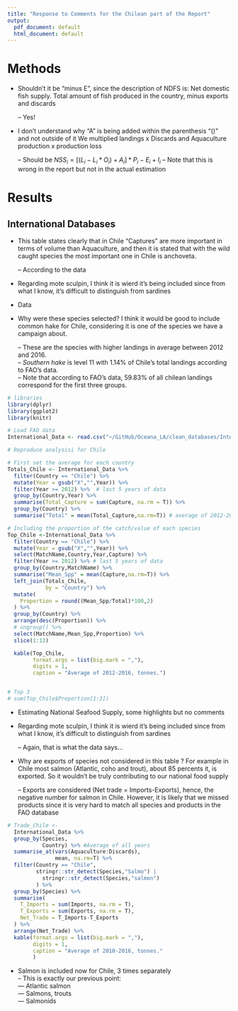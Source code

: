 ```yaml
---
title: "Response to Comments for the Chilean part of the Report"
output:
  pdf_document: default
  html_document: default
---
```



# Methods
	
- Shouldn't it be "minus E", since the description of NDFS is: Net domestic fish supply. Total amount of fish produced in the country, minus exports and discards
	
	-- Yes! 
	
- I don't understand why "A" is being added within the parenthesis "()" and not outside of it
	We multiplied landings x Discards and Aquaculture production x production loss
	
	-- Should be $NSS_i=[(L_i-L_i*O_{i})+A_i]*P_{i}-E_i+I_i$
	-- Note that this is wrong in the report but not in the actual estimation

# Results

## International Databases
	
- This table states clearly that in Chile "Captures" are more important in terms of volume than Aquaculture, and then it is stated that with the wild caught species the most important one in Chile is anchoveta.
	
	-- According to the data
	
- Regarding mote sculpin, I think it is wierd it's being included since from what I know, it's difficult to distinguish from sardines
-  Data
	
- Why were these species selected? I think it would be good to include common hake for Chile, considering it is one of the species we have a campaign about.
	
	-- These are the species with higher landings in average between 2012 and 2016.  
	-- *Southern hake* is level 11 with 1.14% of Chile's total landings according to FAO's data.  
	-- Note that according to FAO's data, 59.83% of all chilean landings correspond for the first three groups.
	
```r

# libraries
library(dplyr)
library(ggplot2)
library(knitr)

# Load FAO data
International_Data <- read.csv("~/GitHub/Oceana_LA/clean_databases/International/International_Data.csv")

# Reproduce analysisi for Chile

# First set the average for each country
Totals_Chile <- International_Data %>%
  filter(Country == "Chile") %>% 
  mutate(Year = gsub("X","",Year)) %>% 
  filter(Year >= 2012) %>%  # last 5 years of data
  group_by(Country,Year) %>%
  summarise(Total_Capture = sum(Capture, na.rm = T)) %>% 
  group_by(Country) %>% 
  summarise("Total" = mean(Total_Capture,na.rm=T)) # average of 2012-2016

# Including the proportion of the catch/value of each species
Top_Chile <-International_Data %>%
  filter(Country == "Chile") %>% 
  mutate(Year = gsub("X","",Year)) %>% 
  select(MatchName,Country,Year,Capture) %>% 
  filter(Year >= 2012) %>% # last 5 years of data
  group_by(Country,MatchName) %>% 
  summarise("Mean_Spp" = mean(Capture,na.rm=T)) %>% 
  left_join(Totals_Chile,
            by = "Country") %>%
  mutate(
    Proportion = round((Mean_Spp/Total)*100,2)
  ) %>%
  group_by(Country) %>% 
  arrange(desc(Proportion)) %>%
  # ungroup() %>% 
  select(MatchName,Mean_Spp,Proportion) %>% 
  slice(1:13)

  kable(Top_Chile,
        format.args = list(big.mark = ","),
        digits = 1,
        caption = "Average of 2012-2016, tonnes.")


# Top 3
# sum(Top_Chile$Proportion[1:3])


```
	
	
- Estimating National Seafood Supply, some highlights but no comments 
	
- Regarding mote sculpin, I think it is wierd it's being included since from what I know, it's difficult to distinguish from sardines
	
	-- Again, that is what the data says… 
	
- Why are exports of species not considered in this table ? For example in Chile most salmon (Atlantic, coho and trout), about 85 percents it, is exported. So it wouldn't be truly contributing to our national food supply

	-- Exports are considered (Net trade = Imports-Exports), hence, the negative number for salmon in Chile. However, it is likely that we missed products since it is very hard to match all species and products in the FAO database
	
```r

# Trade_Chile <- 
  International_Data %>% 
  group_by(Species,
           Country) %>% #Average of all years
  summarise_at(vars(Aquaculture:Discards),
               mean, na.rm=T) %>% 
  filter(Country == "Chile",
         stringr::str_detect(Species,"Salmo") |
           stringr::str_detect(Species,"salmon")
         ) %>% 
  group_by(Species) %>% 
  summarise(
    T_Imports = sum(Imports, na.rm = T),
    T_Exports = sum(Exports, na.rm = T),
    Net_Trade = T_Imports-T_Exports
  ) %>% 
  arrange(Net_Trade) %>% 
  kable(format.args = list(big.mark = ","),
        digits = 1,
        caption = "Average of 2010-2016, tonnes."
        )

```
	
	
	
- Salmon is included now for Chile, 3 times separately  
  -- This is exactly our previous point:  
    --- Atlantic salmon  
    --- Salmons, trouts  
	  --- Salmonids
